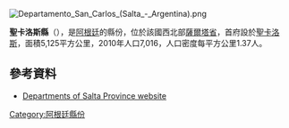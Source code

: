[[Image:Departamento_San_Carlos_(Salta_-_Argentina).png|right]]
{{Coord|25|53|9|S|65|55|45|W|display=title}}

'''聖卡洛斯縣'''（{{lang-es|Departamento de San Carlos}}），是[[阿根廷|阿根廷]]的縣份，位於該國西北部[[薩爾塔省|薩爾塔省]]，首府設於[[聖卡洛斯_(薩爾塔省)|聖卡洛斯]]，面積5,125平方公里，2010年人口7,016，人口密度每平方公里1.37人。

==參考資料==
*{{es icon}} [http://www.portaldesalta.gov.ar Departments of Salta Province website] {{Wayback|url=http://www.portaldesalta.gov.ar/ |date=20200802161440 }}

{{Argentina-geo-stub}}
[[Category:阿根廷縣份|Category:阿根廷縣份]]